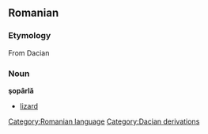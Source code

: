== Romanian ==
=== Etymology ===
From Dacian
=== Noun ===
'''şopârlă'''

* [[lizard]]

[[Category:Romanian language]]
[[Category:Dacian derivations]]